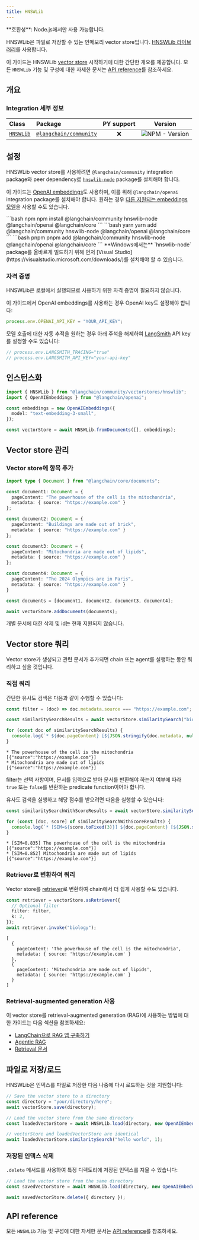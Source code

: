 ```yaml
---
title: HNSWLib
---
```


<Tip>
**호환성**: Node.js에서만 사용 가능합니다.
</Tip>

HNSWLib은 파일로 저장할 수 있는 인메모리 vector store입니다. [HNSWLib 라이브러리](https://github.com/nmslib/hnswlib)를 사용합니다.

이 가이드는 HNSWLib [vector store](/oss/integrations/vectorstores) 시작하기에 대한 간단한 개요를 제공합니다. 모든 `HNSWLib` 기능 및 구성에 대한 자세한 문서는 [API reference](https://api.js.langchain.com/classes/langchain_community_vectorstores_hnswlib.HNSWLib.html)를 참조하세요.

## 개요

### Integration 세부 정보

| Class | Package | PY support |  Version |
| :--- | :--- | :---: | :---: |
| [`HNSWLib`](https://api.js.langchain.com/classes/langchain_community_vectorstores_hnswlib.HNSWLib.html) | [`@langchain/community`](https://npmjs.com/@langchain/community) | ❌ |  ![NPM - Version](https://img.shields.io/npm/v/@langchain/community?style=flat-square&label=%20&) |

## 설정

HNSWLib vector store를 사용하려면 `@langchain/community` integration package와 peer dependency로 [`hnswlib-node`](https://www.npmjs.com/package/hnswlib-node) package를 설치해야 합니다.

이 가이드는 [OpenAI embeddings](/oss/integrations/text_embedding/openai)도 사용하며, 이를 위해 `@langchain/openai` integration package를 설치해야 합니다. 원하는 경우 [다른 지원되는 embeddings 모델](/oss/integrations/text_embedding)을 사용할 수도 있습니다.

<CodeGroup>
```bash npm
npm install @langchain/community hnswlib-node @langchain/openai @langchain/core
```
```bash yarn
yarn add @langchain/community hnswlib-node @langchain/openai @langchain/core
```
```bash pnpm
pnpm add @langchain/community hnswlib-node @langchain/openai @langchain/core
```
</CodeGroup>


<Warning>
**Windows에서는** `hnswlib-node` package를 올바르게 빌드하기 위해 먼저 [Visual Studio](https://visualstudio.microsoft.com/downloads/)를 설치해야 할 수 있습니다.
</Warning>


### 자격 증명

HNSWLib은 로컬에서 실행되므로 사용하기 위한 자격 증명이 필요하지 않습니다.

이 가이드에서 OpenAI embeddings를 사용하는 경우 OpenAI key도 설정해야 합니다:

```typescript
process.env.OPENAI_API_KEY = "YOUR_API_KEY";
```

모델 호출에 대한 자동 추적을 원하는 경우 아래 주석을 해제하여 [LangSmith](https://docs.smith.langchain.com/) API key를 설정할 수도 있습니다:

```typescript
// process.env.LANGSMITH_TRACING="true"
// process.env.LANGSMITH_API_KEY="your-api-key"
```

## 인스턴스화

```typescript
import { HNSWLib } from "@langchain/community/vectorstores/hnswlib";
import { OpenAIEmbeddings } from "@langchain/openai";

const embeddings = new OpenAIEmbeddings({
  model: "text-embedding-3-small",
});

const vectorStore = await HNSWLib.fromDocuments([], embeddings);
```

## Vector store 관리

### Vector store에 항목 추가

```typescript
import type { Document } from "@langchain/core/documents";

const document1: Document = {
  pageContent: "The powerhouse of the cell is the mitochondria",
  metadata: { source: "https://example.com" }
};

const document2: Document = {
  pageContent: "Buildings are made out of brick",
  metadata: { source: "https://example.com" }
};

const document3: Document = {
  pageContent: "Mitochondria are made out of lipids",
  metadata: { source: "https://example.com" }
};

const document4: Document = {
  pageContent: "The 2024 Olympics are in Paris",
  metadata: { source: "https://example.com" }
}

const documents = [document1, document2, document3, document4];

await vectorStore.addDocuments(documents);
```

개별 문서에 대한 삭제 및 id는 현재 지원되지 않습니다.

## Vector store 쿼리

Vector store가 생성되고 관련 문서가 추가되면 chain 또는 agent를 실행하는 동안 쿼리하고 싶을 것입니다.

### 직접 쿼리

간단한 유사도 검색은 다음과 같이 수행할 수 있습니다:

```typescript
const filter = (doc) => doc.metadata.source === "https://example.com";

const similaritySearchResults = await vectorStore.similaritySearch("biology", 2, filter);

for (const doc of similaritySearchResults) {
  console.log(`* ${doc.pageContent} [${JSON.stringify(doc.metadata, null)}]`);
}
```

```output
* The powerhouse of the cell is the mitochondria [{"source":"https://example.com"}]
* Mitochondria are made out of lipids [{"source":"https://example.com"}]
```

filter는 선택 사항이며, 문서를 입력으로 받아 문서를 반환해야 하는지 여부에 따라 `true` 또는 `false`를 반환하는 predicate function이어야 합니다.

유사도 검색을 실행하고 해당 점수를 받으려면 다음을 실행할 수 있습니다:

```typescript
const similaritySearchWithScoreResults = await vectorStore.similaritySearchWithScore("biology", 2, filter)

for (const [doc, score] of similaritySearchWithScoreResults) {
  console.log(`* [SIM=${score.toFixed(3)}] ${doc.pageContent} [${JSON.stringify(doc.metadata)}]`);
}
```

```output
* [SIM=0.835] The powerhouse of the cell is the mitochondria [{"source":"https://example.com"}]
* [SIM=0.852] Mitochondria are made out of lipids [{"source":"https://example.com"}]
```

### Retriever로 변환하여 쿼리

Vector store를 [retriever](/oss/langchain/retrieval)로 변환하여 chain에서 더 쉽게 사용할 수도 있습니다.

```typescript
const retriever = vectorStore.asRetriever({
  // Optional filter
  filter: filter,
  k: 2,
});
await retriever.invoke("biology");
```

```output
[
  {
    pageContent: 'The powerhouse of the cell is the mitochondria',
    metadata: { source: 'https://example.com' }
  },
  {
    pageContent: 'Mitochondria are made out of lipids',
    metadata: { source: 'https://example.com' }
  }
]
```

### Retrieval-augmented generation 사용

이 vector store를 retrieval-augmented generation (RAG)에 사용하는 방법에 대한 가이드는 다음 섹션을 참조하세요:

- [LangChain으로 RAG 앱 구축하기](/oss/langchain/rag)
- [Agentic RAG](/oss/langgraph/agentic-rag)
- [Retrieval 문서](/oss/langchain/retrieval)

## 파일로 저장/로드

HNSWLib은 인덱스를 파일로 저장한 다음 나중에 다시 로드하는 것을 지원합니다:

```typescript
// Save the vector store to a directory
const directory = "your/directory/here";
await vectorStore.save(directory);

// Load the vector store from the same directory
const loadedVectorStore = await HNSWLib.load(directory, new OpenAIEmbeddings());

// vectorStore and loadedVectorStore are identical
await loadedVectorStore.similaritySearch("hello world", 1);
```

### 저장된 인덱스 삭제

`.delete` 메서드를 사용하여 특정 디렉토리에 저장된 인덱스를 지울 수 있습니다:

```typescript
// Load the vector store from the same directory
const savedVectorStore = await HNSWLib.load(directory, new OpenAIEmbeddings());

await savedVectorStore.delete({ directory });
```

## API reference

모든 `HNSWLib` 기능 및 구성에 대한 자세한 문서는 [API reference](https://api.js.langchain.com/classes/langchain_community_vectorstores_hnswlib.HNSWLib.html)를 참조하세요.